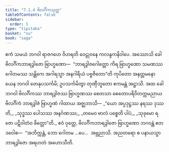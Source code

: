 ```yaml
---
title: "7.1.4 ဗိလင်္ဂိကသုတ္တ"
tableOfContents: false
sidebar:
  order: 5
type: "tipitaka"
basket: "su"
book: "saga"
---
```



<DynamicBreadcrumb />

<Division number="190" book="saga">

<Paragraph number="1156" book="saga">
ဧကံ သမယံ ဘဂဝါ ရာဇဂဟေ ဝိဟရတိ ဝေဠုဝနေ ကလန္ဒကနိဝါပေ. အဿောသိ ခေါ ဗိလင်္ဂိကဘာရဒွါဇော ဗြာဟ္မဏော—  “ဘာရဒွါဇဂေါတ္တော ကိရ ဗြာဟ္မဏော သမဏဿ ဂေါတမဿ သန္တိကေ အဂါရသ္မာ အနဂါရိယံ ပဗ္ဗဇိတော”တိ ကုပိတော အနတ္တမနော ယေန ဘဂဝါ တေနုပသင်္ကမိ; ဥပသင်္ကမိတွာ တုဏှီဘူတော ဧကမန္တံ အဋ္ဌာသိ. အထ ခေါ ဘဂဝါ ဗိလင်္ဂိကဿ ဘာရဒွါဇဿ ဗြာဟ္မဏဿ စေတသာ စေတောပရိဝိတက္ကမညာယ ဗိလင်္ဂိကံ ဘာရဒွါဇံ ဗြာဟ္မဏံ ဂါထာယ အဇ္ဈဘာသိ—
</Paragraph>

<Paragraph number="1157" type="verses" book="saga">
_“ယော အပ္ပဒုဋ္ဌဿ နရဿ ဒုဿတိ,_  
_သုဒ္ဓဿ ပေါသဿ အနင်္ဂဏဿ;_  
_တမေဝ ဗာလံ ပစ္စေတိ ပါပံ,_  
_သုခုမော ရဇော ပဋိဝါတံဝ ခိတ္တော”တိ._  

</Paragraph>

<Paragraph number="1158" book="saga">
ဧဝံ ဝုတ္တေ, ဗိလင်္ဂိကဘာရဒွါဇော ဗြာဟ္မဏော ဘဂဝန္တံ ဧတဒဝေါစ—  “အဘိက္ကန္တံ, ဘော ဂေါတမ …ပေ…  အဗ္ဘညာသိ. အညတရော စ ပနာယသ္မာ ဘာရဒွါဇော အရဟတံ အဟောသီတိ.
</Paragraph>
</Division>